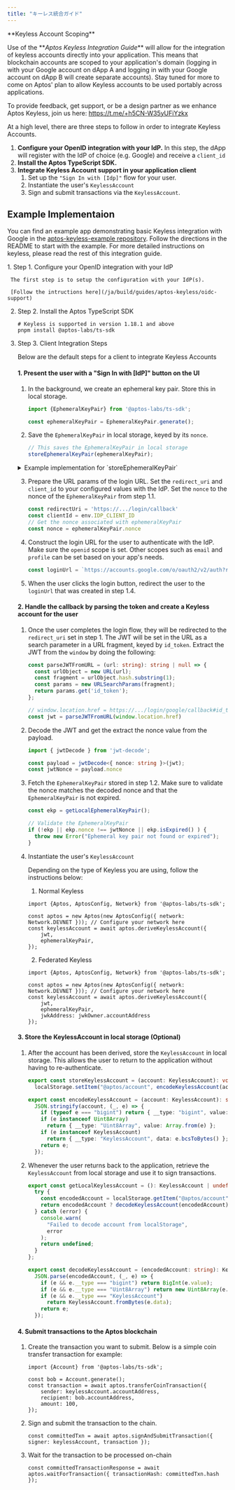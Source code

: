 ```yaml
---
title: "キーレス統合ガイド"
---
```



<Aside type="note">
  **Keyless Account Scoping**

  Use of the \*\*_Aptos Keyless Integration Guide_\*\* will allow for the integration of keyless accounts directly into your application. This means that blockchain accounts are scoped to your application's domain (logging in with your Google account on dApp A and logging in with your Google account on dApp B will create separate accounts). Stay tuned for more to come on Aptos' plan to allow Keyless accounts to be used portably across applications.

  To provide feedback, get support, or be a design partner as we enhance Aptos Keyless, join us here: https://t.me/+h5CN-W35yUFiYzkx
</Aside>

At a high level, there are three steps to follow in order to integrate Keyless Accounts.

1. **Configure your OpenID integration with your IdP.** In this step, the dApp will register with the IdP of choice (e.g. Google) and receive a `client_id`
2. **Install the Aptos TypeScript SDK.**
3. **Integrate Keyless Account support in your application client**
   1. Set up the `"Sign In with [Idp]"` flow for your user.
   2. Instantiate the user's `KeylessAccount`
   3. Sign and submit transactions via the `KeylessAccount`.

## Example Implementaion

You can find an example app demonstrating basic Keyless integration with Google in the [aptos-keyless-example repository](https://github.com/aptos-labs/aptos-keyless-example/). Follow the directions in the README to start with the example. For more detailed instructions on keyless, please read the rest of this integration guide.

<Steps>
  1. Step 1. Configure your OpenID integration with your IdP

     The first step is to setup the configuration with your IdP(s).

     [Follow the intructions here](/ja/build/guides/aptos-keyless/oidc-support)

  2. Step 2. Install the Aptos TypeScript SDK

     ```shellscript
     # Keyless is supported in version 1.18.1 and above
     pnpm install @aptos-labs/ts-sdk
     ```

  3. Step 3. Client Integration Steps

     Below are the default steps for a client to integrate Keyless Accounts

     #### 1. Present the user with a "Sign In with \[IdP]" button on the UI

     1. In the background, we create an ephemeral key pair. Store this in local storage.

        ```typescript
        import {EphemeralKeyPair} from '@aptos-labs/ts-sdk';

        const ephemeralKeyPair = EphemeralKeyPair.generate();
        ```

     2. Save the `EphemeralKeyPair` in local storage, keyed by its `nonce`.

        ```typescript
        // This saves the EphemeralKeyPair in local storage
        storeEphemeralKeyPair(ephemeralKeyPair);
        ```

     <details>
       <summary>Example implementation for `storeEphemeralKeyPair`</summary>

       <Aside type="note">
         This implementation is an example of how to store the `EphemeralKeyPair` in local storage. Different implementations may be used according to your application's needs.
       </Aside>

       ```typescript filename="ephemeral.ts"

       /**
        * Store the ephemeral key pair in localStorage.
        */
       export const storeEphemeralKeyPair = (ekp: EphemeralKeyPair): void =>
         localStorage.setItem("@aptos/ekp", encodeEphemeralKeyPair(ekp));

       /**
        * Retrieve the ephemeral key pair from localStorage if it exists.
        */
       export const getLocalEphemeralKeyPair = (): EphemeralKeyPair | undefined => {
         try {
           const encodedEkp = localStorage.getItem("@aptos/ekp");
           return encodedEkp ? decodeEphemeralKeyPair(encodedEkp) : undefined;
         } catch (error) {
           console.warn(
             "Failed to decode ephemeral key pair from localStorage",
             error
           );
           return undefined;
         }
       };

       /**
        * Stringify the ephemeral key pairs to be stored in localStorage
        */
       export const encodeEphemeralKeyPair = (ekp: EphemeralKeyPair): string =>
         JSON.stringify(ekp, (_, e) => {
           if (typeof e === "bigint") return { __type: "bigint", value: e.toString() };
           if (e instanceof Uint8Array)
             return { __type: "Uint8Array", value: Array.from(e) };
           if (e instanceof EphemeralKeyPair)
             return { __type: "EphemeralKeyPair", data: e.bcsToBytes() };
           return e;
         });

       /**
        * Parse the ephemeral key pairs from a string
        */
       export const decodeEphemeralKeyPair = (encodedEkp: string): EphemeralKeyPair =>
         JSON.parse(encodedEkp, (_, e) => {
           if (e && e.__type === "bigint") return BigInt(e.value);
           if (e && e.__type === "Uint8Array") return new Uint8Array(e.value);
           if (e && e.__type === "EphemeralKeyPair")
             return EphemeralKeyPair.fromBytes(e.data);
           return e;
         });
       ```
     </details>

     3. Prepare the URL params of the login URL. Set the `redirect_uri` and `client_id` to your configured values with the IdP. Set the `nonce` to the nonce of the `EphemeralKeyPair` from step 1.1.

        ```typescript
        const redirectUri = 'https://.../login/callback'
        const clientId = env.IDP_CLIENT_ID
        // Get the nonce associated with ephemeralKeyPair
        const nonce = ephemeralKeyPair.nonce
        ```

     4. Construct the login URL for the user to authenticate with the IdP. Make sure the `openid` scope is set. Other scopes such as `email` and `profile` can be set based on your app's needs.

        ```typescript
        const loginUrl = `https://accounts.google.com/o/oauth2/v2/auth?response_type=id_token&scope=openid+email+profile&nonce=${nonce}&redirect_uri=${redirectUri}&client_id=${clientId}`
        ```

     5. When the user clicks the login button, redirect the user to the `loginUrl` that was created in step 1.4.

     #### 2. Handle the callback by parsing the token and create a Keyless account for the user

     1. Once the user completes the login flow, they will be redirected to the `redirect_uri` set in step 1. The JWT will be set in the URL as a search parameter in a URL fragment, keyed by `id_token`. Extract the JWT from the `window` by doing the following:

        ```typescript
        const parseJWTFromURL = (url: string): string | null => {
          const urlObject = new URL(url);
          const fragment = urlObject.hash.substring(1);
          const params = new URLSearchParams(fragment);
          return params.get('id_token');
        };

        // window.location.href = https://.../login/google/callback#id_token=...
        const jwt = parseJWTFromURL(window.location.href)
        ```

     2. Decode the JWT and get the extract the nonce value from the payload.

        ```typescript
        import { jwtDecode } from 'jwt-decode';

        const payload = jwtDecode<{ nonce: string }>(jwt);
        const jwtNonce = payload.nonce
        ```

     3. Fetch the `EphemeralKeyPair` stored in step 1.2. Make sure to validate the nonce matches the decoded nonce and that the `EphemeralKeyPair` is not expired.

        ```typescript
        const ekp = getLocalEphemeralKeyPair();

        // Validate the EphemeralKeyPair
        if (!ekp || ekp.nonce !== jwtNonce || ekp.isExpired() ) {
          throw new Error("Ephemeral key pair not found or expired");
        }
        ```

     4. Instantiate the user's `KeylessAccount`

        Depending on the type of Keyless you are using, follow the instructions below:

        1. Normal Keyless

        ```tsx
        import {Aptos, AptosConfig, Network} from '@aptos-labs/ts-sdk';

        const aptos = new Aptos(new AptosConfig({ network: Network.DEVNET })); // Configure your network here
        const keylessAccount = await aptos.deriveKeylessAccount({
            jwt,
            ephemeralKeyPair,
        });
        ```

        2. Federated Keyless

        ```tsx
        import {Aptos, AptosConfig, Network} from '@aptos-labs/ts-sdk';

        const aptos = new Aptos(new AptosConfig({ network: Network.DEVNET })); // Configure your network here
        const keylessAccount = await aptos.deriveKeylessAccount({
            jwt,
            ephemeralKeyPair,
            jwkAddress: jwkOwner.accountAddress
        });
        ```

     #### 3. Store the KeylessAccount in local storage (Optional)

     1. After the account has been derived, store the `KeylessAccount` in local storage. This allows the user to return to the application without having to re-authenticate.

        ```typescript filename="keyless.ts"
        export const storeKeylessAccount = (account: KeylessAccount): void =>
          localStorage.setItem("@aptos/account", encodeKeylessAccount(account));

        export const encodeKeylessAccount = (account: KeylessAccount): string =>
          JSON.stringify(account, (_, e) => {
            if (typeof e === "bigint") return { __type: "bigint", value: e.toString() };
            if (e instanceof Uint8Array)
              return { __type: "Uint8Array", value: Array.from(e) };
            if (e instanceof KeylessAccount)
              return { __type: "KeylessAccount", data: e.bcsToBytes() };
            return e;
          });
        ```

     2. Whenever the user returns back to the application, retrieve the `KeylessAccount` from local storage and use it to sign transactions.

        ```typescript filename="keyless.ts"
        export const getLocalKeylessAccount = (): KeylessAccount | undefined => {
          try {
            const encodedAccount = localStorage.getItem("@aptos/account");
            return encodedAccount ? decodeKeylessAccount(encodedAccount) : undefined;
          } catch (error) {
            console.warn(
              "Failed to decode account from localStorage",
              error
            );
            return undefined;
          }
        };

        export const decodeKeylessAccount = (encodedAccount: string): KeylessAccount =>
          JSON.parse(encodedAccount, (_, e) => {
            if (e && e.__type === "bigint") return BigInt(e.value);
            if (e && e.__type === "Uint8Array") return new Uint8Array(e.value);
            if (e && e.__type === "KeylessAccount")
              return KeylessAccount.fromBytes(e.data);
            return e;
          });
        ```

     #### 4. Submit transactions to the Aptos blockchain

     1. Create the transaction you want to submit.  Below is a simple coin transfer transaction for example:

        ```tsx
        import {Account} from '@aptos-labs/ts-sdk';

        const bob = Account.generate();
        const transaction = await aptos.transferCoinTransaction({
            sender: keylessAccount.accountAddress,
            recipient: bob.accountAddress,
            amount: 100,
        });
        ```

     2. Sign and submit the transaction to the chain.

        ```tsx
        const committedTxn = await aptos.signAndSubmitTransaction({ signer: keylessAccount, transaction });
        ```

     3. Wait for the transaction to be processed on-chain

        ```tsx
        const committedTransactionResponse = await aptos.waitForTransaction({ transactionHash: committedTxn.hash });
        ```
</Steps>

